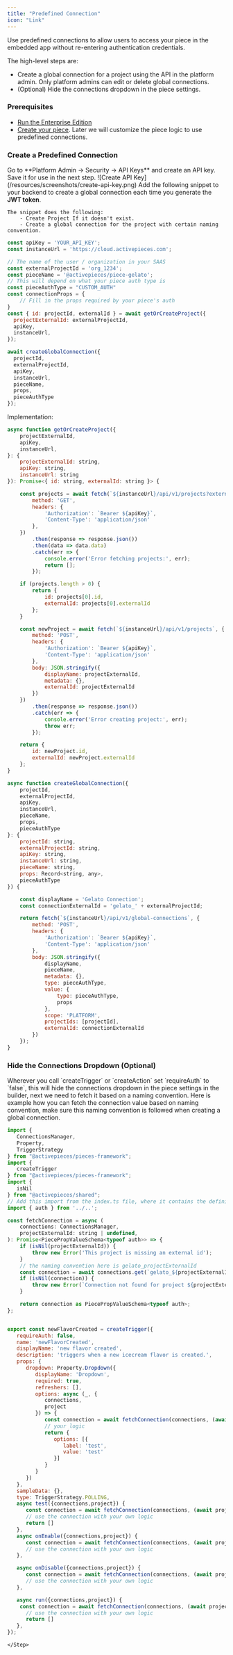 ```yaml
---
title: "Predefined Connection"
icon: "Link"
---
```


Use predefined connections to allow users to access your piece in the embedded app without re-entering authentication credentials.

The high-level steps are:
- Create a global connection for a project using the API in the platform admin. Only platform admins can edit or delete global connections.
- (Optional) Hide the connections dropdown in the piece settings.

### Prerequisites

- [Run the Enterprise Edition](/handbook/engineering/playbooks/run-ee)
- [Create your piece](/developers/building-pieces/overview). Later we will customize the piece logic to use predefined connections.

### Create a Predefined Connection

<Steps>
  <Step title="Create an API Key">
    Go to **Platform Admin → Security → API Keys** and create an API key. Save it for use in the next step.
    ![Create API Key](/resources/screenshots/create-api-key.png)
  </Step>
  <Step title="Create a Global Connection via API">
    Add the following snippet to your backend to create a global connection each time you generate the <b>JWT token</b>.

    The snippet does the following:
        - Create Project If it doesn't exist.
        - Create a global connection for the project with certain naming convention.
```js
const apiKey = 'YOUR_API_KEY';
const instanceUrl = 'https://cloud.activepieces.com';

// The name of the user / organization in your SAAS
const externalProjectId = 'org_1234';
const pieceName = '@activepieces/piece-gelato';
// This will depend on what your piece auth type is
const pieceAuthType = "CUSTOM_AUTH"
const connectionProps = {
    // Fill in the props required by your piece's auth
}
const { id: projectId, externalId } = await getOrCreateProject({
  projectExternalId: externalProjectId,
  apiKey,
  instanceUrl,
});

await createGlobalConnection({
  projectId,
  externalProjectId,
  apiKey,
  instanceUrl,
  pieceName,
  props,
  pieceAuthType
});

```
Implementation:

```js
async function getOrCreateProject({
    projectExternalId,
    apiKey,
    instanceUrl,
}: {
    projectExternalId: string,
    apiKey: string,
    instanceUrl: string
}): Promise<{ id: string, externalId: string }> {

    const projects = await fetch(`${instanceUrl}/api/v1/projects?externalId=${projectExternalId}`, {
        method: 'GET',
        headers: {
            'Authorization': `Bearer ${apiKey}`,
            'Content-Type': 'application/json'
        },
    })
        .then(response => response.json())
        .then(data => data.data)
        .catch(err => {
            console.error('Error fetching projects:', err);
            return [];
        });

    if (projects.length > 0) {
        return {
            id: projects[0].id,
            externalId: projects[0].externalId
        };
    }

    const newProject = await fetch(`${instanceUrl}/api/v1/projects`, {
        method: 'POST',
        headers: {
            'Authorization': `Bearer ${apiKey}`,
            'Content-Type': 'application/json'
        },
        body: JSON.stringify({
            displayName: projectExternalId,
            metadata: {},
            externalId: projectExternalId
        })
    })
        .then(response => response.json())
        .catch(err => {
            console.error('Error creating project:', err);
            throw err;
        });

    return {
        id: newProject.id,
        externalId: newProject.externalId
    };
} 

async function createGlobalConnection({
    projectId,
    externalProjectId,
    apiKey,
    instanceUrl,
    pieceName,
    props,
    pieceAuthType
}: {
    projectId: string,
    externalProjectId: string,
    apiKey: string,
    instanceUrl: string,
    pieceName: string,
    props: Record<string, any>,
    pieceAuthType
}) {

    const displayName = 'Gelato Connection';
    const connectionExternalId = 'gelato_' + externalProjectId;

    return fetch(`${instanceUrl}/api/v1/global-connections`, {
        method: 'POST',
        headers: {
            'Authorization': `Bearer ${apiKey}`,
            'Content-Type': 'application/json'
        },
        body: JSON.stringify({
            displayName,
            pieceName,
            metadata: {},
            type: pieceAuthType,
            value: {
                type: pieceAuthType,
                props
            },
            scope: 'PLATFORM',
            projectIds: [projectId],
            externalId: connectionExternalId
        })
    });
}
```
   
  </Step>
</Steps>

### Hide the Connections Dropdown (Optional)

<Steps>
    <Step title="Modify Trigger / Action Definition">
       Wherever you call `createTrigger` or `createAction` set `requireAuth` to `false`, this will hide the connections dropdown in the piece settings in the builder,
       next we need to fetch it based on a naming convention.
    </Step>
    <Step title="Fetch the connection">
        Here is example how you can fetch the connection value based on naming convention, make sure this naming convention is followed when creating a global connection.

```js
import {
   ConnectionsManager,
   Property,
   TriggerStrategy
} from "@activepieces/pieces-framework";
import {
   createTrigger
} from "@activepieces/pieces-framework";
import {
   isNil
} from "@activepieces/shared";
// Add this import from the index.ts file, where it contains the definition of the auth object.
import { auth } from '../..';

const fetchConnection = async (
	connections: ConnectionsManager,
	projectExternalId: string | undefined,
): Promise<PiecePropValueSchema<typeof auth>> => {
	if (isNil(projectExternalId)) {
		throw new Error('This project is missing an external id');
	}
	// the naming convention here is gelato_projectExternalId
	const connection = await connections.get(`gelato_${projectExternalId}`);
	if (isNil(connection)) {
		throw new Error(`Connection not found for project ${projectExternalId}`);
	}

	return connection as PiecePropValueSchema<typeof auth>;
};


export const newFlavorCreated = createTrigger({
   requireAuth: false,
   name: 'newFlavorCreated',
   displayName: 'new flavor created',
   description: 'triggers when a new icecream flavor is created.',
   props: {
      dropdown: Property.Dropdown({
         displayName: 'Dropdown',
         required: true,
         refreshers: [],
         options: async (_, {
            connections,
            project
         }) => {
            const connection = await fetchConnection(connections, (await project.externalId()));
            // your logic
            return {
               options: [{
                  label: 'test',
                  value: 'test'
               }]
            }
         }
      })
   },
   sampleData: {},
   type: TriggerStrategy.POLLING,
   async test({connections,project}) {
      const connection = await fetchConnection(connections, (await project.externalId()));
      // use the connection with your own logic
      return []
   },
   async onEnable({connections,project}) {
      const connection = await fetchConnection(connections, (await project.externalId()));
      // use the connection with your own logic
   },

   async onDisable({connections,project}) {
      const connection = await fetchConnection(connections, (await project.externalId()));
      // use the connection with your own logic
   },

   async run({connections,project}) {
    const connection = await fetchConnection(connections, (await project.externalId()));
      // use the connection with your own logic
      return []
   },
});
```
    </Step>
</Steps>

